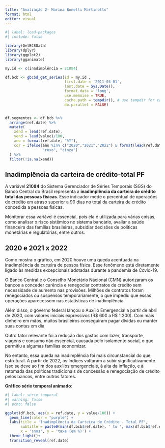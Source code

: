 ---
title: "Avaliação 2- Marina Bonelli Martinotto"
format: html
editor: visual
---

```{r}
#| label: load-packages
#| include: false

library(GetBCBData)
library(dplyr)
library(ggplot2)
library(gganimate)

my.id <- c(inadimplência = 21084)

df.bcb <- gbcbd_get_series(id = my.id ,
                           first.date = '2011-03-01',
                           last.date = Sys.Date(),
                           format.data = 'long',
                           use.memoise = TRUE, 
                           cache.path = tempdir(), # use tempdir for cache folder
                           do.parallel = FALSE)


df.segmentos <- df.bcb %>%
  arrange(ref.date) %>%
  mutate(
    xend = lead(ref.date),
    yend = lead(value)/100,
    ano = format(ref.date, "%Y"),
    cor = ifelse(ano %in% c("2020","2021","2022") & format(lead(ref.date), "%Y") %in% c("2020", "2021","2022"), 
                 "roxo", "cinza")
  ) %>%
  filter(!is.na(xend)) 


```

## Inadimplência da carteira de crédito-total PF

A variável **21084** do Sistema Gerenciador de Séries Temporais (SGS) do Banco Central do Brasil representa a **inadimplência da carteira de crédito total das pessoas físicas**. Esse indicador mede o percentual de operações de crédito em atraso superior a 90 dias no total da carteira de crédito concedida a pessoas físicas.

Monitorar essa variável é essencial, pois ela é utilizada para várias coisas, como analisar o risco sistêmico no sistema bancário, avaliar a saúde financeira das famílias brasileiras, subsidiar decisões de políticas monetárias e regulatórias, entre outros.

## 2020 e 2021 x 2022

Como mostra o gráfico, em 2020 houve uma queda acentuada na inadimplência da carteira de pessoa física. Esse fenômeno está diretamente ligado às medidas excepcionais adotadas durante a pandemia de Covid-19.

O Banco Central e o Conselho Monetário Nacional (CMN) autorizaram os bancos a conceder carência e renegociar contratos de crédito sem necessidade de aumento nas provisões. Milhões de contratos foram renegociados ou suspensos temporariamente, o que impediu que essas operações aparecessem nas estatísticas de inadimplência.

Além disso, o governo federal lançou o Auxílio Emergencial a partir de abril de 2020, com valores iniciais expressivos (R\$ 600 a R\$ 1.200). Com mais dinheiro em mãos, muitos brasileiros conseguiram pagar dívidas ou manter suas contas em dia.

Outro fator relevante foi a redução dos gastos com lazer, transporte, viagens e consumo não essencial, causada pelo isolamento social, o que permitiu a algumas famílias economizar.

No entanto, essa queda na inadimplência foi mais circunstancial do que estrutural. A partir de 2022, os índices voltaram a subir significativamente. Isso se deve ao fim dos auxílios emergenciais, à alta da inflação, e à retomada das políticas tradicionais de concessão e renegociação de crédito pelos bancos, entre outros fatores.

**Gráfico série temporal animado:**

```{r}
#| label: série temporal 
#| warning: false 
#| echo: false 

ggplot(df.bcb, aes(x = ref.date, y = value/100)) +
  geom_line(color = "purple") + 
  labs(title = 'Inadimplência da Carteira de Crédito - Total PF', 
       subtitle = paste0(min(df.bcb$ref.date), ' to ', max(df.bcb$ref.date)),
       x = 'anos', y = 'taxa (em %)') + 
  theme_light()+
  transition_reveal(ref.date)


```
